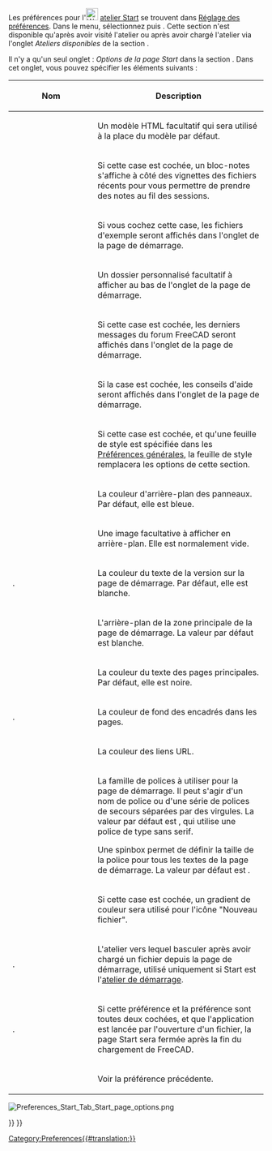 <languages/>

{{VeryImportantMessage|L''''atelier Start''' n'est plus inclus depuis la version 0.21.<br>
Il a été remplacé par la page Start accessible via le [[Std_Help_Menu/fr|menu d'aide]].}}

Les préférences pour l'[[Image:Workbench_Start.svg|24px|link=Start_Workbench/fr]] [[Start_Workbench/fr|atelier Start]] se trouvent dans [[Preferences_Editor/fr|Réglage des préférences]]. Dans le menu, sélectionnez {{MenuCommand|Édition → Préférences...}} puis {{MenuCommand|Start}}. Cette section n'est disponible qu'après avoir visité l'atelier ou après avoir chargé l'atelier via l'onglet ''Ateliers disponibles'' de la section {{MenuCommand|Ateliers}}.

Il n'y a qu'un seul onglet : ''Options de la page Start'' dans la section {{MenuCommand|Start}}. Dans cet onglet, vous pouvez spécifier les éléments suivants :

{| class="wikitable mw-collapsible mw-collapsed"
!style="width : 33% ;"|Nom
!style="width : 66% ;"|Description
|-
| {{MenuCommand|Modèle de la page de démarrage}}
| Un modèle HTML facultatif qui sera utilisé à la place du modèle par défaut.
|-
| {{MenuCommand|Afficher le bloc-notes}}
| Si cette case est cochée, un bloc-notes s'affiche à côté des vignettes des fichiers récents pour vous permettre de prendre des notes au fil des sessions.
|-
| {{MenuCommand|Afficher le contenu du dossier d'exemples}}
| Si vous cochez cette case, les fichiers d'exemple seront affichés dans l'onglet {{Emphasis|Documents}} de la page de démarrage.
|-
| {{MenuCommand|Afficher un dossier supplémentaire}}
| Un dossier personnalisé facultatif à afficher au bas de l'onglet {{Emphasis|Documents}} de la page de démarrage.
|-
| {{MenuCommand|Afficher le forum}}
| Si cette case est cochée, les derniers messages du forum FreeCAD seront affichés dans l'onglet {{Emphasis|Activité}} de la page de démarrage.
|-
| {{MenuCommand|Afficher les astuces}}
| Si la case est cochée, les conseils d'aide seront affichés dans l'onglet {{Emphasis|Documents}} de la page de démarrage.
|-
| {{MenuCommand|Utiliser la feuille de style FreeCAD}}
| Si cette case est cochée, et qu'une feuille de style est spécifiée dans les [[Preferences_Editor/fr#G.C3.A9n.C3.A9ral_2|Préférences générales]], la feuille de style remplacera les options de cette section.
|-
| {{MenuCommand|Couleur d'arrière-plan}}
| La couleur d'arrière-plan des panneaux. Par défaut, elle est bleue.
|-
| {{MenuCommand|Image d'arrière-plan}}
| Une image facultative à afficher en arrière-plan. Elle est normalement vide.
|-
| {{MenuCommand|Couleur du texte d'arrière-plan}}.
| La couleur du texte de la version sur la page de démarrage. Par défaut, elle est blanche.
|-
| {{MenuCommand|Couleur de fond de page}}
| L'arrière-plan de la zone principale de la page de démarrage. La valeur par défaut est blanche.
|-
| {{MenuCommand|Couleur du texte}}
| La couleur du texte des pages principales. Par défaut, elle est noire.
|-
| {{MenuCommand|Couleur d'arrière-plan des encadrés}}.
| La couleur de fond des encadrés dans les pages.
|-
| {{MenuCommand|Couleur des liens}}
| La couleur des liens URL.
|-
| {{MenuCommand|Famille de polices}}
| La famille de polices à utiliser pour la page de démarrage. Il peut s'agir d'un nom de police ou d'une série de polices de secours séparées par des virgules. La valeur par défaut est {{Value|Arial,Helvetica,sans}}, qui utilise une police de type sans serif.

Une spinbox permet de définir la taille de la police pour tous les textes de la page de démarrage. La valeur par défaut est {{Value|13px}}.
|-
| {{MenuCommand|Utiliser un dégradé pour l'icône du nouveau fichier}}
| Si cette case est cochée, un gradient de couleur sera utilisé pour l'icône "Nouveau fichier".
|-
| {{MenuCommand|Basculer vers l'atelier après le chargement}}.
| L'atelier vers lequel basculer après avoir chargé un fichier depuis la page de démarrage, utilisé uniquement si Start est l'[[Preferences_Editor/fr#Ateliers_disponibles|atelier de démarrage]].
|-
| {{MenuCommand|Fermer la page de démarrage après le chargement}}.
| Si cette préférence et la préférence {{MenuCommand|Fermer et basculer à l'ouverture du fichier}} sont toutes deux cochées, et que l'application est lancée par l'ouverture d'un fichier, la page Start sera fermée après la fin du chargement de FreeCAD.
|-
| {{MenuCommand|Fermer et basculer à l'ouverture du fichier}}
| Voir la préférence précédente.
|}

[[File:Preferences_Start_Tab_Start_page_options.png]]
{{Caption|L'onglet Options de la page Start}}


{{Start Tools navi{{#translation:}}}}
{{Userdocnavi{{#translation:}}}}
[[Category:Preferences{{#translation:}}]]